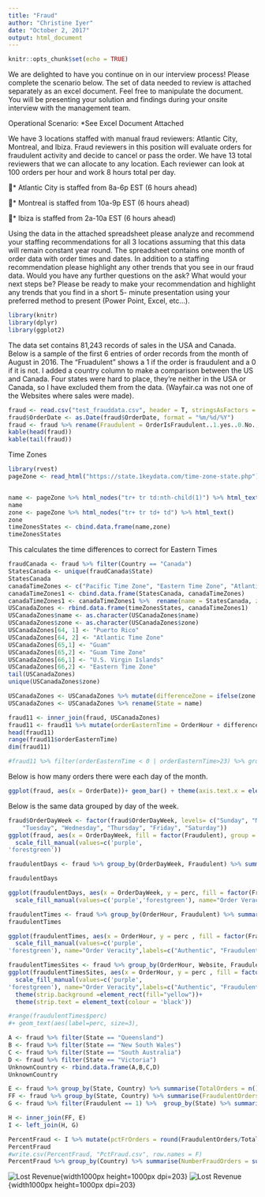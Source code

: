 ```yaml
---
title: "Fraud"
author: "Christine Iyer"
date: "October 2, 2017"
output: html_document
---
```


```r
knitr::opts_chunk$set(echo = TRUE)
```


We are delighted to have you continue on in our interview process!
Please complete the scenario below. The set of data needed to review is attached separately as an excel
document. Feel free to manipulate the document. You will be presenting your solution and findings
during your onsite interview with the management team.

Operational Scenario:
*See Excel Document Attached

We have 3 locations staffed with manual fraud reviewers: Atlantic City, Montreal, and Ibiza. Fraud
reviewers in this position will evaluate orders for fraudulent activity and decide to cancel or pass the
order. We have 13 total reviewers that we can allocate to any location. Each reviewer can look at 100
orders per hour and work 8 hours total per day.

* Atlantic City is staffed from 8a-6p EST (6 hours ahead)

* Montreal is staffed from 10a-9p EST (6 hours ahead)

* Ibiza is staffed from 2a-10a EST (6 hours ahead)

Using the data in the attached spreadsheet please analyze and recommend your staffing
recommendations for all 3 locations assuming that this data will remain constant year round. The
spreadsheet contains one month of order data with order times and dates. In addition to a staffing
recommendation please highlight any other trends that you see in our fraud data. Would you have any
further questions on the ask? What would your next steps be?
Please be ready to make your recommendation and highlight any trends that you find in a short 5-
minute presentation using your preferred method to present (Power Point, Excel, etc...).



```r
library(knitr)
library(dplyr)
library(ggplot2)
```
The data set contains 81,243 records of sales in the USA and Canada. 
Below is a sample of the first 6 entries of order records from the month of August in 2016. The "Fruadulent" shows a 1 if the order is fraudulent and a 0 if it is not. I added a country column to make a comparison between the US and Canada. Four states were hard to place, they're neither in the USA or Canada, so I have excluded them from the data.  (Wayfair.ca was not one of the Websites where sales were made).

```r
fraud <- read.csv("test_frauddata.csv", header = T, stringsAsFactors = F)
fraud$OrderDate <- as.Date(fraud$OrderDate, format = "%m/%d/%Y")
fraud <- fraud %>% rename(Fraudulent = OrderIsFraudulent..1.yes..0.No., Revenue = OrderRevenue,State = OrderState ) %>% arrange(OrderDate)
kable(head(fraud))
kable(tail(fraud))
```


Time Zones

```r
library(rvest)
pageZone <- read_html("https://state.1keydata.com/time-zone-state.php")


name <- pageZone %>% html_nodes("tr+ tr td:nth-child(1)") %>% html_text()
name
zone <- pageZone %>% html_nodes("tr+ tr td+ td") %>% html_text()
zone
timeZonesStates <- cbind.data.frame(name,zone)
timeZonesStates

```

This calculates the time differences to correct for Eastern Times

```r
fraudCanada <- fraud %>% filter(Country == "Canada")
StatesCanada <- unique(fraudCanada$State)
StatesCanada
canadaTimeZones <- c("Pacific Time Zone", "Eastern Time Zone", "Atlantic Time Zone", "Mountain Time Zone", "Eastern Time Zone", "Central Time Zone", "Eastern Time Zone", "Pacific Time Zone", "Atlantic Time Zone", "Atlantic Time Zone" , "Mountain Time Zone", "Central Time Zone", "Eastern Time Zone" )
canadaTimeZones1 <- cbind.data.frame(StatesCanada, canadaTimeZones)
canadaTimeZones1 <- canadaTimeZones1 %>%  rename(name = StatesCanada, zone = canadaTimeZones)
USCanadaZones <- rbind.data.frame(timeZonesStates, canadaTimeZones1)
USCanadaZones$name <- as.character(USCanadaZones$name)
USCanadaZones$zone <- as.character(USCanadaZones$zone)
USCanadaZones[64, 1] <- "Puerto Rico"
USCanadaZones[64, 2] <- "Atlantic Time Zone"
USCanadaZones[65,1] <- "Guam"
USCanadaZones[65,2] <- "Guam Time Zone"
USCanadaZones[66,1] <- "U.S. Virgin Islands"
USCanadaZones[66,2] <- "Eastern Time Zone"
tail(USCanadaZones)
unique(USCanadaZones$zone)

USCanadaZones <- USCanadaZones %>% mutate(differenceZone = ifelse(zone == "Central Time Zone", -1, ifelse(zone == "Alaska Time Zone, Hawaii-Aleutian Time Zone", -6, ifelse(zone == "Mountain Time Zone", -2, ifelse(zone == "Pacific Time Zone", -3,  ifelse(zone == "Hawaii-Aleutian Time Zone", -6, ifelse(zone == "Mountain Time Zone, Pacific Time Zone", -2, ifelse(zone == "Central Time Zone, Mountain Time Zone", -2, ifelse(zone == "Guam Time Zone", 14, ifelse(zone == "Pacific Time Zone, Mountain Time Zone", -3, ifelse(zone == "Eastern Time Zone, Central Time Zone", 1,ifelse(zone == "Atlantic Time Zone", 1,0))))))))))))
USCanadaZones <- USCanadaZones %>% rename(State = name)


```



```r
fraud11 <- inner_join(fraud, USCanadaZones)
fraud11 <- fraud11 %>% mutate(orderEasternTime = OrderHour + differenceZone)
head(fraud11)
range(fraud11$orderEasternTime)
dim(fraud11)

#fraud11 %>% filter(orderEasternTime < 0 | orderEasternTime>23) %>% group_by(State) %>% summarise(n = n())
```



Below is how many orders there were each day of the month.

```r
ggplot(fraud, aes(x = OrderDate))+ geom_bar() + theme(axis.text.x = element_text(angle = 90, hjust = 1))
```

Below is the same data grouped by day of the week. 

```r
fraud$OrderDayWeek <- factor(fraud$OrderDayWeek, levels= c("Sunday", "Monday", 
    "Tuesday", "Wednesday", "Thursday", "Friday", "Saturday"))
ggplot(fraud, aes(x = OrderDayWeek, fill = factor(Fraudulent), group = (Fraudulent) )) + geom_bar() + theme(axis.text.x = element_text(angle = 90, hjust = 1)) + 
  scale_fill_manual(values=c('purple',
'forestgreen'))
```

```r
fraudulentDays <- fraud %>% group_by(OrderDayWeek, Fraudulent) %>% summarise(count = n()) %>% mutate(perc= round(count/sum(count)*100, digits = 2))

fraudulentDays

ggplot(fraudulentDays, aes(x = OrderDayWeek, y = perc, fill = factor(Fraudulent), group = (Fraudulent))) + geom_bar(stat="identity") + theme(axis.text.x = element_text(angle = 90, hjust = 1))  + 
  scale_fill_manual(values=c('purple','forestgreen'), name="Order Veracity",labels=c("Authentic", "Fraudulent")) +  ylab("Frequency") 
```

```r
fraudulentTimes <- fraud %>% group_by(OrderHour, Fraudulent) %>% summarise(count = n()) %>% mutate(perc= round(count/sum(count), digits = 3))
fraudulentTimes

ggplot(fraudulentTimes, aes(x = OrderHour, y = perc , fill = factor(Fraudulent), group = factor(Fraudulent))) + geom_bar(stat="identity") + theme(axis.text.x = element_text(angle = 90, hjust = 1))  + 
  scale_fill_manual(values=c('purple',
'forestgreen'), name="Order Veracity",labels=c("Authentic", "Fraudulent")) + scale_x_continuous(breaks = 0:23) + theme_bw() 
```



```r

fraudulentTimesSites <- fraud %>% group_by(OrderHour, Website, Fraudulent) %>% summarise(count = n()) %>% mutate(perc= round(count/sum(count), digits = 3))
ggplot(fraudulentTimesSites, aes(x = OrderHour, y = perc , fill = factor(Fraudulent), group = factor(Fraudulent))) + geom_bar(stat="identity") + theme(axis.text.x = element_text(angle = 90, hjust = 1))  + 
  scale_fill_manual(values=c('purple',
'forestgreen'), name="Order Veracity",labels=c("Authentic", "Fraudulent")) + scale_x_continuous(breaks = 0:23)+ facet_wrap(~Website, ncol = 1) + theme_bw() +
  theme(strip.background =element_rect(fill="yellow"))+
  theme(strip.text = element_text(colour = 'black'))

#range(fraudulentTimes$perc)
#+ geom_text(aes(label=perc, size=3),
```

```r
A <- fraud %>% filter(State == "Queensland")
B <- fraud %>% filter(State == "New South Wales")
C <- fraud %>% filter(State == "South Australia")
D <- fraud %>% filter(State == "Victoria")
UnknownCountry <- rbind.data.frame(A,B,C,D)
UnknownCountry
```

```r
E <- fraud %>% group_by(State, Country) %>% summarise(TotalOrders = n(), TotalRev = sum(Revenue))
FF <- fraud %>% group_by(State, Country) %>% summarise(FraudulentOrders = sum(Fraudulent))
G <- fraud %>% filter(Fraudulent == 1) %>%  group_by(State) %>% summarise(TotalFraudulentRevenue = sum(Revenue))

H <- inner_join(FF, E)
I <- left_join(H, G)

PercentFraud <- I %>% mutate(pctFrOrders = round(FraudulentOrders/TotalOrders, digits = 2), pctRevLost = round(TotalFraudulentRevenue/TotalRev, digits = 2), AvAmtFraudOrder = round(TotalFraudulentRevenue/FraudulentOrders, digits = 2)) %>% arrange(desc(TotalFraudulentRevenue))
PercentFraud
#write.csv(PercentFraud, "PctFraud.csv", row.names = F)
PercentFraud %>% group_by(Country) %>% summarise(NumberFraudOrders = sum(FraudulentOrders), TotalOrders = sum(TotalOrders), TotalFraudAmount = sum(TotalFraudulentRevenue), sumTotalRev = sum(TotalRev)) %>% mutate(PercentFraudOrders = round(NumberFraudOrders/TotalOrders, digits = 3))
```
![Lost Revenue](LostRev.png){width1000px height=1000px dpi=203}
![Lost Revenue](RevenueByState.png){width1000px height=1000px dpi=203}





